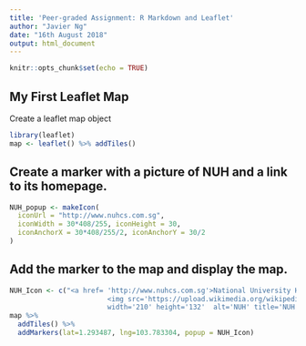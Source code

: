 ```yaml
---
title: 'Peer-graded Assignment: R Markdown and Leaflet'
author: "Javier Ng"
date: "16th August 2018"
output: html_document
---
```


```r
knitr::opts_chunk$set(echo = TRUE)
```

## My First Leaflet Map

Create a leaflet map object

```R
library(leaflet)
map <- leaflet() %>% addTiles()
```

## Create a marker with a picture of NUH and a link to its homepage.

```R
NUH_popup <- makeIcon(
  iconUrl = "http://www.nuhcs.com.sg",
  iconWidth = 30*408/255, iconHeight = 30,
  iconAnchorX = 30*408/255/2, iconAnchorY = 30/2
)

```

## Add the marker to the map and display the map.

```R
NUH_Icon <- c("<a href= 'http://www.nuhcs.com.sg'>National University Hospital<br>
                        <img src='https://upload.wikimedia.org/wikipedia/commons/c/c0/KRW_Facade2_final.jpg' 
                        width='210' height='132'  alt='NUH' title='NUH'></a>")
map %>%
  addTiles() %>%
  addMarkers(lat=1.293487, lng=103.783304, popup = NUH_Icon)
```
